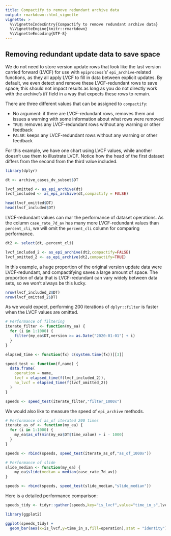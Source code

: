 ```yaml
---
title: Compactify to remove redundant archive data
output: rmarkdown::html_vignette
vignette: >
  %\VignetteIndexEntry{Compactify to remove redundant archive data}
  %\VignetteEngine{knitr::rmarkdown}
  %\VignetteEncoding{UTF-8}
---
```


## Removing redundant update data to save space

We do not need to store version update rows that look like the last version
carried forward (LVCF) for use with `epiprocess`'s' `epi_archive`-related
functions, as they all apply LVCF to fill in data between explicit updates. By
default, we even detect and remove these LVCF-redundant rows to save space; this
should not impact results as long as you do not directly work with the archive's
`DT` field in a way that expects these rows to remain.

There are three
different values that can be assigned to `compactify`:

* No argument: if there are LVCF-redundant rows, removes them and issues a
  warning with some information about what rows were removed
* `TRUE`: removes any LVCF-redundant rows without any warning or other feedback
* `FALSE`: keeps any LVCF-redundant rows without any warning or other feedback

For this example, we have one chart using LVCF values, while another doesn't
use them to illustrate LVCF. Notice how the head of the first dataset differs
from the second from the third value included.

```r
library(dplyr)

dt <- archive_cases_dv_subset$DT

lvcf_omitted <- as_epi_archive(dt)
lvcf_included <- as_epi_archive(dt,compactify = FALSE)

head(lvcf_omitted$DT)
head(lvcf_included$DT)
```
 
LVCF-redundant values can mar the performance of dataset operations. As the column
`case_rate_7d_av` has many more LVCF-redundant values than `percent_cli`, we will omit the
`percent_cli` column for comparing performance.

```r
dt2 <- select(dt,-percent_cli)

lvcf_included_2 <- as_epi_archive(dt2,compactify=FALSE)
lvcf_omitted_2 <- as_epi_archive(dt2,compactify=TRUE)
```

In this example, a huge proportion of the original version update data were
LVCF-redundant, and compactifying saves a large amount of space. The proportion
of data that is LVCF-redundant can vary widely between data sets, so we won't
always be this lucky.

```r
nrow(lvcf_included_2$DT)
nrow(lvcf_omitted_2$DT)
```


As we would expect, performing 200 iterations of `dplyr::filter` is faster when
the LVCF values are omitted.

```r
# Performance of filtering
iterate_filter <- function(my_ea) {
  for (i in 1:1000) {
    filter(my_ea$DT,version >= as.Date("2020-01-01") + i)
  }
}

elapsed_time <- function(fx) c(system.time(fx))[[3]]

speed_test <- function(f,name) {
  data.frame(
    operation = name,
    lvcf = elapsed_time(f(lvcf_included_2)),
    no_lvcf = elapsed_time(f(lvcf_omitted_2))
  )
}

speeds <- speed_test(iterate_filter,"filter_1000x")

```

We would also like to measure the speed of `epi_archive` methods.

```r
# Performance of as_of iterated 200 times
iterate_as_of <- function(my_ea) {
  for (i in 1:1000) {
    my_ea$as_of(min(my_ea$DT$time_value) + i - 1000)
  }
}

speeds <- rbind(speeds, speed_test(iterate_as_of,"as_of_1000x"))

# Performance of slide
slide_median <- function(my_ea) {
    my_ea$slide(median = median(case_rate_7d_av))
}

speeds <- rbind(speeds, speed_test(slide_median,"slide_median"))
```
Here is a detailed performance comparison:

```r
speeds_tidy <- tidyr::gather(speeds,key="is_lvcf",value="time_in_s",lvcf,no_lvcf)

library(ggplot2)

ggplot(speeds_tidy) +
  geom_bar(aes(x=is_lvcf,y=time_in_s,fill=operation),stat = "identity")
```
